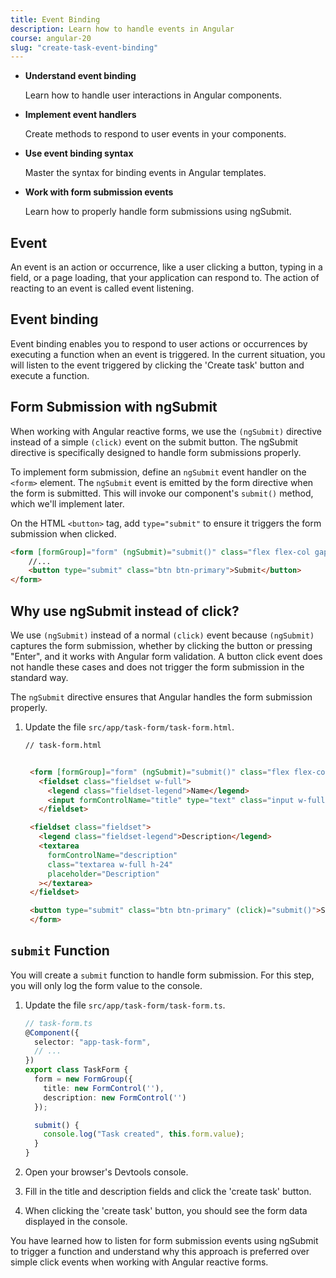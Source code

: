 ```yaml
---
title: Event Binding
description: Learn how to handle events in Angular
course: angular-20
slug: "create-task-event-binding"
---
```



<NotificationCard state="objective" title="Chapter Objectives">
  <ul className="list-disc pl-4 space-y-2">
    <li>
      <strong>Understand event binding</strong>
      <p>Learn how to handle user interactions in Angular components.</p>
    </li>
    <li>
      <strong>Implement event handlers</strong>
      <p>Create methods to respond to user events in your components.</p>
    </li>
    <li>
      <strong>Use event binding syntax</strong>
      <p>Master the syntax for binding events in Angular templates.</p>
    </li>
    <li>
      <strong>Work with form submission events</strong>
      <p>Learn how to properly handle form submissions using ngSubmit.</p>
    </li>
  </ul>
</NotificationCard>

## Event

An event is an action or occurrence, like a user clicking a button, typing in a field, or a page loading, that your application can respond to. The action of reacting to an event is called event listening.

## Event binding

Event binding enables you to respond to user actions or occurrences by executing a function when an event is triggered.
In the current situation, you will listen to the event triggered by clicking the 'Create task' button and execute a function.

## Form Submission with ngSubmit

When working with Angular reactive forms, we use the `(ngSubmit)` directive instead of a simple `(click)` event on the submit button. The ngSubmit directive is specifically designed to handle form submissions properly.

To implement form submission, define an `ngSubmit` event handler on the `<form>` element. The `ngSubmit` event is emitted by the form directive when the form is submitted. This will invoke our component's `submit()` method, which we'll implement later.

On the HTML `<button>` tag, add `type="submit"` to ensure it triggers the form submission when clicked.

```html ins="(ngSubmit)="submit()""  ins="type="submit""
<form [formGroup]="form" (ngSubmit)="submit()" class="flex flex-col gap-2 m-auto">
    //...
    <button type="submit" class="btn btn-primary">Submit</button>
</form>

```

## Why use ngSubmit instead of click?
We use `(ngSubmit)` instead of a normal `(click)` event because `(ngSubmit)` captures the form submission, whether by clicking the button or pressing "Enter", and it works with Angular form validation. A button click event does not handle these cases and does not trigger the form submission in the standard way.

The `ngSubmit` directive ensures that Angular handles the form submission properly.

<Steps>

1. Update the file `src/app/task-form/task-form.html`.

   ```html ins={"Add type submit": 18-20} ins={"Add the form submission event binding": 3-4} ins="(ngSubmit)="submit()""  ins="type="submit""
   // task-form.html


    <form [formGroup]="form" (ngSubmit)="submit()" class="flex flex-col gap-2 m-auto">
      <fieldset class="fieldset w-full">
        <legend class="fieldset-legend">Name</legend>
        <input formControlName="title" type="text" class="input w-full" placeholder="Type here" />
      </fieldset>

    <fieldset class="fieldset">
      <legend class="fieldset-legend">Description</legend>
      <textarea
        formControlName="description"
        class="textarea w-full h-24"
        placeholder="Description"
      ></textarea>
    </fieldset>

    <button type="submit" class="btn btn-primary" (click)="submit()">Submit</button>
    </form>
   ```

</Steps>

## `submit` Function

You will create a `submit` function to handle form submission.
For this step, you will only log the form value to the console.

<Steps>

1. Update the file `src/app/task-form/task-form.ts`.

   ```typescript ins={"Add the submit method": 11-14}
   // task-form.ts
   @Component({
     selector: "app-task-form",
     // ...
   })
   export class TaskForm {
     form = new FormGroup({
       title: new FormControl(''),
       description: new FormControl('')
     });

     submit() {
       console.log("Task created", this.form.value);
     }
   }
   ```

2. Open your browser's Devtools console.
3. Fill in the title and description fields and click the 'create task' button.
4. When clicking the 'create task' button, you should see the form data displayed in the console.

</Steps>

<NotificationCard state="success" title="What you've learned">
  You have learned how to listen for form submission events using ngSubmit to trigger a function and understand why this approach is preferred over simple click events when working with Angular reactive forms.
</NotificationCard>
